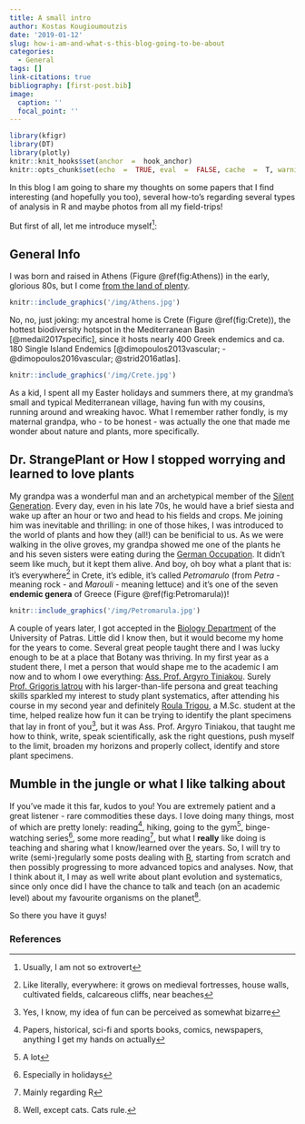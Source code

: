 ```yaml
---
title: A small intro
author: Kostas Kougioumoutzis
date: '2019-01-12'
slug: how-i-am-and-what-s-this-blog-going-to-be-about
categories:
  - General
tags: []
link-citations: true
bibliography: [first-post.bib]
image:
  caption: ''
  focal_point: ''
---
```


```r
library(kfigr)
library(DT)
library(plotly)
knitr::knit_hooks$set(anchor  =  hook_anchor)
knitr::opts_chunk$set(echo  =  TRUE, eval  =  FALSE, cache  =  T, warning  =  FALSE, error  =  FALSE, message  =  FALSE, tidy  =  TRUE, fig.align  =  "center", fig.width  =  10, fig.height  =  10, kfigr.prefix  =  TRUE, kfigr.link  =  TRUE, R.options  =  (digits  =  2))
```
  
In this blog I am going to share my thoughts on some papers that I find interesting (and hopefully you too), several how-to's regarding several types of analysis in R and maybe photos from all my field-trips!  
  
But first of all, let me introduce myself^[Usually, I am not so extrovert]:  
  
## General Info  
I was born and raised in Athens (Figure \@ref(fig:Athens)) in the early, glorious 80s, but I come [from the land of plenty](https://www.youtube.com/watch?v=XfR9iY5y94s).  

  
```r
knitr::include_graphics('/img/Athens.jpg')
```
  
No, no, just joking: my ancestral home is Crete (Figure \@ref(fig:Crete)), the hottest biodiversity hotspot in the Mediterranean Basin [@medail2017specific], since it hosts nearly 400 Greek endemics and ca. 180 Single Island Endemics [@dimopoulos2013vascular; -@dimopoulos2016vascular; @strid2016atlas].  
  
```r
knitr::include_graphics('/img/Crete.jpg')
```
  
As a kid, I spent all my Easter holidays and summers there, at my grandma's small and typical Mediterranean village, having fun with my cousins, running around and wreaking havoc. What I remember rather fondly, is my maternal grandpa, who - to be honest - was actually the one that made me wonder about nature and plants, more specifically. 
  
## Dr. StrangePlant or How I stopped worrying and learned to love plants
My grandpa was a wonderful man and an archetypical member of the [Silent Generation](https://www.thebalancecareers.com/workplace-characteristics-silent-generation-2164692). Every day, even in his late 70s, he would have a brief siesta and wake up after an hour or two and head to his fields and crops. Me joining him was inevitable and thrilling: in one of those hikes, I was introduced to the world of plants and how they (all!) can be benificial to us. As we were walking in the olive groves, my grandpa showed me one of the plants he and his seven sisters were eating during the [German Occupation](https://en.wikipedia.org/wiki/Axis_occupation_of_Greece). It didn't seem like much, but it kept them alive. And boy, oh boy what a plant that is: it's everywhere^[Like literally, everywhere: it grows on medieval fortresses, house walls, cultivated fields, calcareous cliffs, near beaches] in Crete, it's edible, it's called *Petromarulo* (from *Petra* - meaning rock - and *Marouli* - meaning lettuce) and it's one of the seven **endemic genera** of Greece (Figure \@ref(fig:Petromarula))!  
  
```r
knitr::include_graphics('/img/Petromarula.jpg')
```
  
A couple of years later, I got accepted in the [Biology Department](http://www.biology.upatras.gr/) of the University of Patras. Little did I know then, but it would become my home for the years to come. Several great people taught there and I was lucky enough to be at a place that Botany was thriving. In my first year as a student there, I met a person that would shape me to the academic I am now and to whom I owe everything: [Ass. Prof. Argyro Tiniakou](https://www.researchgate.net/profile/Argyro_Tiniakou). Surely [Prof. Grigoris Iatrou](https://www.pelopevents.gr/?section=2664&language=el_GR&itemid1494=3063&detail1494=1) with his larger-than-life persona and great teaching skills sparkled my interest to study plant systematics, after attending his course in my second year and definitely [Roula Trigou](https://www.linkedin.com/in/roula-trigou-29425621/?originalSubdomain=gr), a M.Sc. student at the time, helped realize how fun it can be trying to identify the plant specimens that lay in front of you^[Yes, I know, my idea of fun can be perceived as somewhat bizarre], but it was Ass. Prof. Argyro Tiniakou, that taught me how to think, write, speak scientifically, ask the right questions, push myself to the limit, broaden my horizons and properly collect, identify and store plant specimens.  
  
## Mumble in the jungle or what I like talking about 
If you've made it this far, kudos to you! You are extremely patient and a great listener - rare commodities these days. I love doing many things, most of which are pretty lonely: reading^[Papers, historical, sci-fi and sports books, comics, newspapers, anything I get my hands on actually], hiking, going to the gym^[A lot], binge-watching series^[Especially in holidays], some more reading^[Mainly regarding R], but what I **really** like doing is teaching and sharing what I know/learned over the years. So, I will try to write (semi-)regularly some posts dealing with [R](https://www.r-project.org/), starting from scratch and then possibly progressing to more advanced topics and analyses. Now, that I think about it, I may as well write about plant evolution and systematics, since only once did I have the chance to talk and teach (on an academic level) about my favourite organisms on the planet^[Well, except cats. Cats rule.]. 
    
So there you have it guys!  
  
### References  
